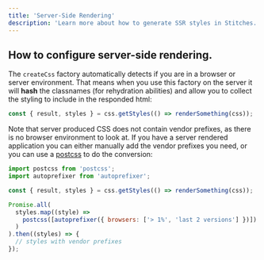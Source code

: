 ```yaml
---
title: 'Server-Side Rendering'
description: 'Learn more about how to generate SSR styles in Stitches.'
---
```


## How to configure server-side rendering.

The `createCss` factory automatically detects if you are in a browser or server environment. That means when you use this factory on the server it will **hash** the classnames (for rehydration abilities) and allow you to collect the styling to include in the responded html:

```jsx
const { result, styles } = css.getStyles(() => renderSomething(css));
```

Note that server produced CSS does not contain vendor prefixes, as there is no browser environment to look at. If you have a server rendered application you can either manually add the vendor prefixes you need, or you can use a [postcss](https://www.npmjs.com/package/postcss) to do the conversion:

```jsx
import postcss from 'postcss';
import autoprefixer from 'autoprefixer';

const { result, styles } = css.getStyles(() => renderSomething(css));

Promise.all(
  styles.map((style) =>
    postcss([autoprefixer({ browsers: ['> 1%', 'last 2 versions'] })]).process(style)
  )
).then((styles) => {
  // styles with vendor prefixes
});
```
